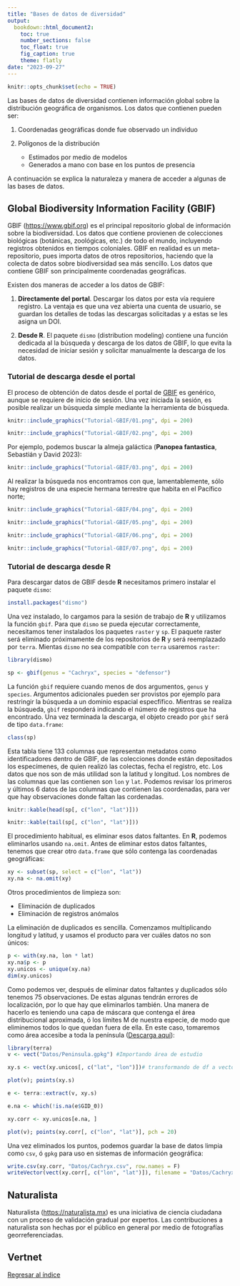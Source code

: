 ```yaml
---
title: "Bases de datos de diversidad"
output: 
  bookdown::html_document2:
    toc: true
    number_sections: false
    toc_float: true
    fig_caption: true
    theme: flatly
date: "2023-09-27"
---
```


```r
knitr::opts_chunk$set(echo = TRUE)
```

Las bases de datos de diversidad contienen información global sobre la distribución geográfica de organismos. Los datos que contienen pueden ser:

1. Coordenadas geográficas donde fue observado un individuo
2. Polígonos de la distribución

    - Estimados por medio de modelos
    - Generados a mano con base en los puntos de presencia

A continuación se explica la naturaleza y manera de acceder a algunas de las bases de datos.

## Global Biodiversity Information Facility (GBIF)

GBIF ([https://www.gbif.org](https://www.gbif.org)) es el principal repositorio global de información sobre la biodiversidad. Los datos que contiene provienen de colecciones biológicas (botánicas, zoológicas, etc.) de todo el mundo, incluyendo registros obtenidos en tiempos coloniales. GBIF en realidad es un meta-repositorio, pues importa datos de otros repositorios, haciendo que la colecta de datos sobre biodiversidad sea más sencillo. Los datos que contiene GBIF son principalmente coordenadas geográficas.

Existen dos maneras de acceder a los datos de GBIF:

1. **Directamente del portal**. Descargar los datos por esta vía requiere registro. La ventaja es que una vez abierta una cuenta de usuario, se guardan los detalles de todas las descargas solicitadas y a estas se les asigna un DOI.

2. **Desde R**. El paquete `dismo` (distribution modeling) contiene una función dedicada al la búsqueda y descarga de los datos de GBIF, lo que evita la necesidad de iniciar sesión y solicitar manualmente la descarga de los datos.

### Tutorial de descarga desde el portal

El proceso de obtención de datos desde el portal de [GBIF](https://gbif.org) es genérico, aunque se requiere de inicio de sesión. Una vez iniciada la sesión, es posible realizar un búsqueda simple mediante la herramienta de búsqueda.

```r
knitr::include_graphics("Tutorial-GBIF/01.png", dpi = 200)
```

```r
knitr::include_graphics("Tutorial-GBIF/02.png", dpi = 200)
```
Por ejemplo, podemos buscar la almeja galáctica (**Panopea fantastica**, Sebastián y David 2023):

```r
knitr::include_graphics("Tutorial-GBIF/03.png", dpi = 200)
```

Al realizar la búsqueda nos encontramos con que, lamentablemente, sólo hay registros de una especie hermana terrestre que habita en el Pacífico norte;

```r
knitr::include_graphics("Tutorial-GBIF/04.png", dpi = 200)
```

```r
knitr::include_graphics("Tutorial-GBIF/05.png", dpi = 200)
```

```r
knitr::include_graphics("Tutorial-GBIF/06.png", dpi = 200)
```

```r
knitr::include_graphics("Tutorial-GBIF/07.png", dpi = 200)
```

### Tutorial de descarga desde **R**

Para descargar datos de GBIF desde **R** necesitamos primero instalar el paquete `dismo`:

```r
install.packages("dismo")
```

Una vez instalado, lo cargamos para la sesión de trabajo de **R** y utilizamos la función `gbif`. Para que `dismo` se pueda ejecutar correctamente, necesitamos tener instalados los paquetes `raster` y `sp`. El paquete raster será eliminado próximamente de los repositorios de **R** y será reemplazado por `terra`. Mientas `dismo` no sea compatible con `terra` usaremos  `raster`:

```r
library(dismo)

sp <- gbif(genus = "Cachryx", species = "defensor")
```

La función `gbif` requiere cuando menos de dos argumentos, `genus` y `species`. Argumentos adicionales pueden ser provistos por ejemplo para restringir la búsqueda a un dominio espacial especfífico. Mientras se realiza la búsqueda, `gbif` responderá indicando el número de registros que ha encontrado. Una vez terminada la descarga, el objeto creado por `gbif` será de tipo  `data.frame`:

```r
class(sp)
```

Esta tabla tiene 133 columnas que representan metadatos como identificadores dentro de GBIF, de las colecciones donde están depositados los especímenes, de quien realizó las colectas, fecha el registro, etc. Los datos que nos son de más utilidad son la latitud y longitud. Los nombres de las columnas que las contienen son `lon` y `lat`. Podemos revisar los primeros y últimos 6 datos de las columnas que contienen las coordenadas, para ver que hay observaciones donde faltan las cordenadas.

```r
knitr::kable(head(sp[, c("lon", "lat")]))

knitr::kable(tail(sp[, c("lon", "lat")]))
```

El procedimiento habitual, es eliminar esos datos faltantes. En **R**, podemos eliminarlos usando `na.omit`. Antes de eliminar estos datos faltantes, tenemos que crear otro `data.frame` que sólo contenga las coordenadas geográficas:

```r
xy <- subset(sp, select = c("lon", "lat"))
xy.na <- na.omit(xy)
```

Otros procedimientos de limpieza son:

- Eliminación de duplicados
- Eliminación de registros anómalos

La eliminación de duplicados es sencilla. Comenzamos multiplicando longitud y latitud, y usamos el producto para ver cuáles datos no son únicos:

```r
p <- with(xy.na, lon * lat)
xy.na$p <- p
xy.unicos <- unique(xy.na)
dim(xy.unicos)
```

Como podemos ver, después de eliminar datos faltantes y duplicados sólo tenemos 75 observaciones. De estas algunas tendrán errores de localización, por lo que hay que eliminarlos también. Una manera de hacerlo es teniendo una capa de máscara que contenga el área distribucional aproximada, ó los límites M de nuestra especie, de modo que eliminemos todos lo que quedan fuera de ella. En este caso, tomaremos como área accesibe a toda la península ([Descarga aquí](Datos/Peninsula.gpkg)):

```r
library(terra)
v <- vect("Datos/Peninsula.gpkg") #Importando área de estudio

xy.s <- vect(xy.unicos[, c("lat", "lon")])# transformando de df a vector

plot(v); points(xy.s)
```


```r
e <- terra::extract(v, xy.s)

e.na <- which(!is.na(e$GID_0))

xy.corr <- xy.unicos[e.na, ]

plot(v); points(xy.corr[, c("lon", "lat")], pch = 20)
```

Una vez eliminados los puntos, podemos guardar la base de datos limpia como `csv`, ó `gpkg` para uso en sistemas de información geográfica:

```r
write.csv(xy.corr, "Datos/Cachryx.csv", row.names = F)
writeVector(vect(xy.corr[, c("lon", "lat")]), filename = "Datos/Cachryx", filetype = "GPKG")
```


## Naturalista

Naturalista ([https://naturalista.mx](https://naturalista.mx)) es una iniciativa de ciencia ciudadana con un proceso de validación gradual por expertos. Las contribuciones a naturalista son hechas por el público en general por medio de fotografías georreferenciadas.

## Vertnet

[Regresar al índice](index.html)